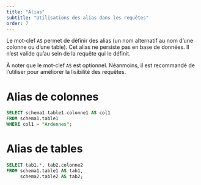 ```yaml
---
title: "Alias"
subtitle: "Utilisations des alias dans les requêtes"
order: 7
---
```


Le mot-clef `AS` permet de définir des alias (un nom alternatif au nom d'une colonne ou d'une table).
Cet alias ne persiste pas en base de données. Il n'est valide qu'au sein de la requête qui le définit.

À noter que le mot-clef `AS` est optionnel. Néanmoins, il est recommandé de l'utiliser pour améliorer la lisibilité des requêtes.

# Alias de colonnes

``` .sql
SELECT schema1.table1.colonne1 AS col1
FROM schema1.table1
WHERE col1 = "Ardennes";
```


# Alias de tables

``` .sql
SELECT tab1.*, tab2.colonne2
FROM schema1.table1 AS tab1,
	 schema2.table2 AS tab2;
```
